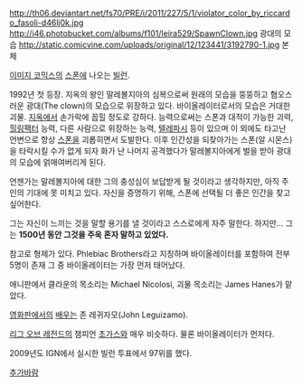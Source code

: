 http://th06.deviantart.net/fs70/PRE/i/2011/227/5/1/violator_color_by_riccardo_fasoli-d46lj0k.jpg
http://i46.photobucket.com/albums/f101/leira529/SpawnClown.jpg
광대의 모습
http://static.comicvine.com/uploads/original/12/123441/3192790-1.jpg
본체

[[이미지 코믹스]]의 [[스폰]]에 나오는 [[빌런]].

1992년 첫 등장. 지옥의 왕인 말레볼지아의 심복으로써 원래의 모습을 뚱뚱하고 혐오스러운 광대(The clown)의 모습으로 위장하고 있다. 바이올레이터로서의 모습은 거대한 괴물. [[지옥]]에서 손가락에 꼽힐 정도로 강하다. 능력으로써는 스폰과 대적이 가능한 괴력, [[힐링팩터]] 능력, 다른 사람으로 위장하는 능력, [[텔레파시]] 등이 있으며 이 외에도 타고난 언변으로 항상 [[스폰]]을 괴롭히면서 도발한다. 이후 인간성을 되찾아가는 스폰(알 시몬스)을 타락시킬 수가 없게 되자 화가 난 나머지 공격했다가 말레볼지아에게 벌을 받아 광대의 모습에 얽매여버리게 된다.

언젠가는 말레볼지아에 대한 그의 충성심이 보답받게 될 것이라고 생각하지만, 아직 주인의 기대에 못 미치고 있다. 자신을 증명하기 위해, 스폰에 선택될 더 좋은 인간을 찾고 싶어한다.

그는 자신이 느끼는 것을 말할 용기를 낼 것이라고 스스로에게 자주 말한다. 하지만... 그는 '''1500년 동안 그것을 주욱 혼자 말하고 있었다.'''

참고로 형제가 있다. Phlebiac Brothers라고 지칭하며 바이올레이터를 포함하여 전부 5명이 존재 그 중 바이올레이터는 가장 먼저 태어났다.

애니판에서 클라운의 목소리는 Michael Nicolosi, 괴물 목소리는 James Hanes가 맡았다.

[[영화]]판에서의 [[배우]]는 존 레귀자모(John Leguizamo).

[[리그 오브 레전드]]의 챔피언 [[초가스]]와 매우 비슷하다. 물론 바이올레이터가 먼저다.

2009년도 IGN에서 실시한 빌런 투표에서 97위를 했다.

[[추가바람]]
